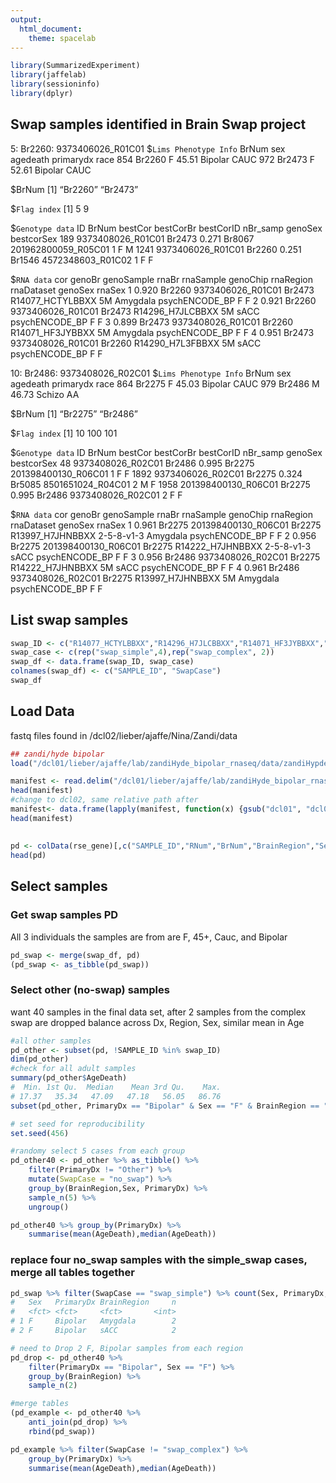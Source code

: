 ```yaml
---
output:
  html_document:
    theme: spacelab
---
```


```r
library(SummarizedExperiment)
library(jaffelab)
library(sessioninfo)
library(dplyr)
```


## Swap samples identified in Brain Swap project
5: Br2260: 9373406026_R01C01
$`Lims Phenotype Info`
     BrNum sex agedeath primarydx race
854 Br2260   F    45.51   Bipolar CAUC
972 Br2473   F    52.61   Bipolar CAUC

$BrNum
[1] "Br2260" "Br2473"

$`Flag index`
[1] 5 9

$`Genotype data`
                    ID  BrNum bestCor bestCorBr           bestCorID nBr_samp genoSex bestcorSex
189  9373408026_R01C01 Br2473   0.271    Br8067 201962800059_R05C01        1       F          M
1241 9373406026_R01C01 Br2260   0.251    Br1546   4572348603_R01C02        1       F          F

$`RNA data`
    cor genoBr        genoSample  rnaBr        rnaSample genoChip rnaRegion     rnaDataset genoSex rnaSex
1 0.920 Br2260 9373406026_R01C01 Br2473 R14077_HCTYLBBXX       5M  Amygdala psychENCODE_BP       F      F
2 0.921 Br2260 9373406026_R01C01 Br2473 R14296_H7JLCBBXX       5M      sACC psychENCODE_BP       F      F
3 0.899 Br2473 9373408026_R01C01 Br2260 R14071_HF3JYBBXX       5M  Amygdala psychENCODE_BP       F      F
4 0.951 Br2473 9373408026_R01C01 Br2260 R14290_H7L3FBBXX       5M      sACC psychENCODE_BP       F      F

10: Br2486: 9373408026_R02C01
$`Lims Phenotype Info`
     BrNum sex agedeath primarydx race
864 Br2275   F    45.03   Bipolar CAUC
979 Br2486   M    46.73    Schizo   AA

$BrNum
[1] "Br2275" "Br2486"

$`Flag index`
[1]  10 100 101

$`Genotype data`
                      ID  BrNum bestCor bestCorBr           bestCorID nBr_samp genoSex bestcorSex
48     9373408026_R02C01 Br2486   0.995    Br2275 201398400130_R06C01        1       F          F
1892   9373406026_R02C01 Br2275   0.324    Br5085   8501651024_R04C01        2       M          F
1958 201398400130_R06C01 Br2275   0.995    Br2486   9373408026_R02C01        2       F          F

$`RNA data`
    cor genoBr          genoSample  rnaBr        rnaSample   genoChip rnaRegion     rnaDataset genoSex rnaSex
1 0.961 Br2275 201398400130_R06C01 Br2275 R13997_H7JHNBBXX 2-5-8-v1-3  Amygdala psychENCODE_BP       F      F
2 0.956 Br2275 201398400130_R06C01 Br2275 R14222_H7JHNBBXX 2-5-8-v1-3      sACC psychENCODE_BP       F      F
3 0.956 Br2486   9373408026_R02C01 Br2275 R14222_H7JHNBBXX         5M      sACC psychENCODE_BP       F      F
4 0.961 Br2486   9373408026_R02C01 Br2275 R13997_H7JHNBBXX         5M  Amygdala psychENCODE_BP       F      F

## List swap samples
```r
swap_ID <- c("R14077_HCTYLBBXX","R14296_H7JLCBBXX","R14071_HF3JYBBXX","R14290_H7L3FBBXX","R13997_H7JHNBBXX","R14222_H7JHNBBXX")
swap_case <- c(rep("swap_simple",4),rep("swap_complex", 2))
swap_df <- data.frame(swap_ID, swap_case)
colnames(swap_df) <- c("SAMPLE_ID", "SwapCase")
swap_df
```

## Load Data
fastq files found in /dcl02/lieber/ajaffe/Nina/Zandi/data
```r
## zandi/hyde bipolar
load("/dcl01/lieber/ajaffe/lab/zandiHyde_bipolar_rnaseq/data/zandiHypde_bipolar_rseGene_n511.rda", verbose = TRUE)

manifest <- read.delim("/dcl01/lieber/ajaffe/lab/zandiHyde_bipolar_rnaseq/preprocessed_data/.samples_unmerged.manifest", header = FALSE)
head(manifest)
#change to dcl02, same relative path after
manifest<- data.frame(lapply(manifest, function(x) {gsub("dcl01", "dcl02", x)}))
head(manifest)
```

## 
```r
pd <- colData(rse_gene)[,c("SAMPLE_ID","RNum","BrNum","BrainRegion","Sex","AgeDeath","Race","PrimaryDx","RIN")]
head(pd)
```

## Select samples
### Get swap samples PD
All 3 individuals the samples are from are F, 45+, Cauc, and Bipolar
```r
pd_swap <- merge(swap_df, pd)
(pd_swap <- as_tibble(pd_swap))
```

### Select other (no-swap) samples 
want 40 samples in the final data set, after 2 samples from the complex swap are dropped
balance across Dx, Region, Sex, similar mean in Age
```r
#all other samples
pd_other <- subset(pd, !SAMPLE_ID %in% swap_ID)
dim(pd_other)
#check for all adult samples
summary(pd_other$AgeDeath)
#  Min. 1st Qu.  Median    Mean 3rd Qu.    Max. 
# 17.37   35.34   47.09   47.18   56.05   86.76 
subset(pd_other, PrimaryDx == "Bipolar" & Sex == "F" & BrainRegion == "Amygdala")

# set seed for reproducibility
set.seed(456)

#randomy select 5 cases from each group
pd_other40 <- pd_other %>% as_tibble() %>% 
    filter(PrimaryDx != "Other") %>%
    mutate(SwapCase = "no_swap") %>%
    group_by(BrainRegion,Sex, PrimaryDx) %>%
    sample_n(5) %>%
    ungroup()

pd_other40 %>% group_by(PrimaryDx) %>% 
    summarise(mean(AgeDeath),median(AgeDeath))
```

### replace four no_swap samples with the simple_swap cases, merge all tables together
```r
pd_swap %>% filter(SwapCase == "swap_simple") %>% count(Sex, PrimaryDx, BrainRegion)
#   Sex   PrimaryDx BrainRegion     n
#   <fct> <fct>     <fct>       <int>
# 1 F     Bipolar   Amygdala        2
# 2 F     Bipolar   sACC            2

# need to Drop 2 F, Bipolar samples from each region
pd_drop <- pd_other40 %>% 
    filter(PrimaryDx == "Bipolar", Sex == "F") %>%
    group_by(BrainRegion) %>%
    sample_n(2)

#merge tables    
(pd_example <- pd_other40 %>%
    anti_join(pd_drop) %>%
    rbind(pd_swap))

pd_example %>% filter(SwapCase != "swap_complex") %>%
    group_by(PrimaryDx) %>%
    summarise(mean(AgeDeath),median(AgeDeath))
```

